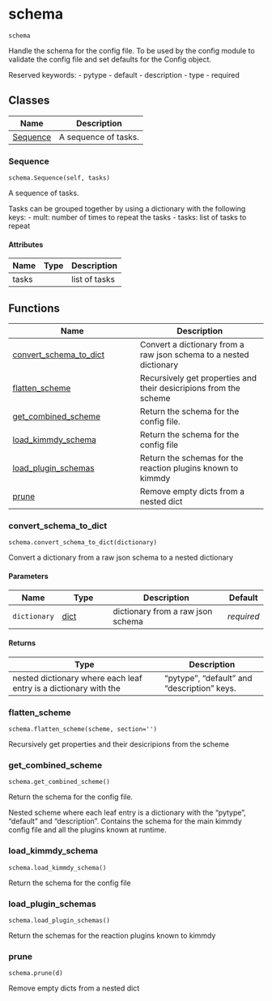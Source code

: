 # schema { #kimmdy.schema }

`schema`

Handle the schema for the config file.
To  be used by the config module to validate the config file and set defaults
for the Config object.

Reserved keywords:
    - pytype
    - default
    - description
    - type
    - required

## Classes

| Name | Description |
| --- | --- |
| [Sequence](#kimmdy.schema.Sequence) | A sequence of tasks. |

### Sequence { #kimmdy.schema.Sequence }

`schema.Sequence(self, tasks)`

A sequence of tasks.

Tasks can be grouped together by using a dictionary with the following
keys:
    - mult: number of times to repeat the tasks
    - tasks: list of tasks to repeat

#### Attributes

| Name   | Type   | Description   |
|--------|--------|---------------|
| tasks  |        | list of tasks |

## Functions

| Name | Description |
| --- | --- |
| [convert_schema_to_dict](#kimmdy.schema.convert_schema_to_dict) | Convert a dictionary from a raw json schema to a nested dictionary |
| [flatten_scheme](#kimmdy.schema.flatten_scheme) | Recursively get properties and their desicripions from the scheme |
| [get_combined_scheme](#kimmdy.schema.get_combined_scheme) | Return the schema for the config file. |
| [load_kimmdy_schema](#kimmdy.schema.load_kimmdy_schema) | Return the schema for the config file |
| [load_plugin_schemas](#kimmdy.schema.load_plugin_schemas) | Return the schemas for the reaction plugins known to kimmdy |
| [prune](#kimmdy.schema.prune) | Remove empty dicts from a nested dict |

### convert_schema_to_dict { #kimmdy.schema.convert_schema_to_dict }

`schema.convert_schema_to_dict(dictionary)`

Convert a dictionary from a raw json schema to a nested dictionary

#### Parameters

| Name         | Type           | Description                       | Default    |
|--------------|----------------|-----------------------------------|------------|
| `dictionary` | [dict](`dict`) | dictionary from a raw json schema | _required_ |

#### Returns

| Type                                                             | Description                                 |
|------------------------------------------------------------------|---------------------------------------------|
| nested dictionary where each leaf entry is a dictionary with the | "pytype", "default" and "description" keys. |

### flatten_scheme { #kimmdy.schema.flatten_scheme }

`schema.flatten_scheme(scheme, section='')`

Recursively get properties and their desicripions from the scheme

### get_combined_scheme { #kimmdy.schema.get_combined_scheme }

`schema.get_combined_scheme()`

Return the schema for the config file.

Nested scheme where each leaf entry is a dictionary with the "pytype",
"default" and "description".
Contains the schema for the main kimmdy config file and all the plugins
known at runtime.

### load_kimmdy_schema { #kimmdy.schema.load_kimmdy_schema }

`schema.load_kimmdy_schema()`

Return the schema for the config file

### load_plugin_schemas { #kimmdy.schema.load_plugin_schemas }

`schema.load_plugin_schemas()`

Return the schemas for the reaction plugins known to kimmdy

### prune { #kimmdy.schema.prune }

`schema.prune(d)`

Remove empty dicts from a nested dict